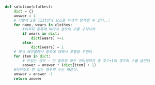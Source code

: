 ```python

def solution(clothes):
    dict = {}
    answer = 1
    # 이렇게 2중 list안의 요소를 두개씩 탐색할 수 있다..! 
    for name, wears in clothes:
        #어차피 종류에 따라서 경우의 수를 구하니까
        if wears in dict:
            dict[wears] +=1
        else:
            dict[wears] = 1
    # 해시 테이블에서 종류에 대해서 조합을 구한다
    for item in dict:
        # 안입는 경우 ~ 한 종류의 모든 아이템까지 총 갯수+1의 경우의 수를 곱한다
        answer = answer * (dict[item] + 1)
    #아무것도 안 입는 경우의 수는 빼준다.     
    answer = answer -1 
    return answer

```
